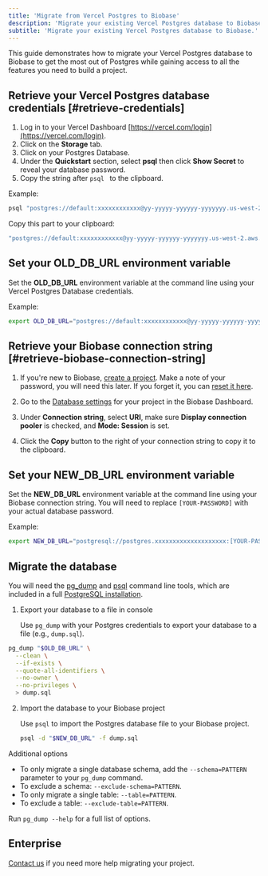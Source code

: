 ```yaml
---
title: 'Migrate from Vercel Postgres to Biobase'
description: 'Migrate your existing Vercel Postgres database to Biobase.'
subtitle: 'Migrate your existing Vercel Postgres database to Biobase.'
---
```


This guide demonstrates how to migrate your Vercel Postgres database to Biobase to get the most out of Postgres while gaining access to all the features you need to build a project.

## Retrieve your Vercel Postgres database credentials [#retrieve-credentials]

1. Log in to your Vercel Dashboard [https://vercel.com/login](https://vercel.com/login).
1. Click on the **Storage** tab.
1. Click on your Postgres Database.
1. Under the **Quickstart** section, select **psql** then click **Show Secret** to reveal your database password.
1. Copy the string after `psql ` to the clipboard.

Example:

```bash
psql "postgres://default:xxxxxxxxxxxx@yy-yyyyy-yyyyyy-yyyyyyy.us-west-2.aws.neon.tech:5432/verceldb?sslmode=require"
```

Copy this part to your clipboard:

```bash
"postgres://default:xxxxxxxxxxxx@yy-yyyyy-yyyyyy-yyyyyyy.us-west-2.aws.neon.tech:5432/verceldb?sslmode=require"
```

## Set your OLD_DB_URL environment variable

Set the **OLD_DB_URL** environment variable at the command line using your Vercel Postgres Database credentials.

Example:

```bash
export OLD_DB_URL="postgres://default:xxxxxxxxxxxx@yy-yyyyy-yyyyyy-yyyyyyy.us-west-2.aws.neon.tech:5432/verceldb?sslmode=require"
```

## Retrieve your Biobase connection string [#retrieve-biobase-connection-string]

1. If you're new to Biobase, [create a project](https://biobase.studio/dashboard).
   Make a note of your password, you will need this later. If you forget it, you can [reset it here](https://biobase.studio/dashboard/project/_/settings/database).

1. Go to the [Database settings](https://biobase.studio/dashboard/project/_/settings/database) for your project in the Biobase Dashboard.
1. Under **Connection string**, select **URI**, make sure **Display connection pooler** is checked, and **Mode: Session** is set.
1. Click the **Copy** button to the right of your connection string to copy it to the clipboard.

## Set your NEW_DB_URL environment variable

Set the **NEW_DB_URL** environment variable at the command line using your Biobase connection string. You will need to replace `[YOUR-PASSWORD]` with your actual database password.

Example:

```bash
export NEW_DB_URL="postgresql://postgres.xxxxxxxxxxxxxxxxxxxx:[YOUR-PASSWORD]@aws-0-us-west-1.pooler.biobase.studio:5432/postgres"
```

## Migrate the database

You will need the [pg_dump](https://www.postgresql.org/docs/current/app-pgdump.html) and [psql](https://www.postgresql.org/docs/current/app-psql.html) command line tools, which are included in a full [PostgreSQL installation](https://www.postgresql.org/download).

1. Export your database to a file in console

   Use `pg_dump` with your Postgres credentials to export your database to a file (e.g., `dump.sql`).

```bash
pg_dump "$OLD_DB_URL" \
  --clean \
  --if-exists \
  --quote-all-identifiers \
  --no-owner \
  --no-privileges \
  > dump.sql
```

2. Import the database to your Biobase project

   Use `psql` to import the Postgres database file to your Biobase project.

   ```bash
   psql -d "$NEW_DB_URL" -f dump.sql
   ```

Additional options

- To only migrate a single database schema, add the `--schema=PATTERN` parameter to your `pg_dump` command.
- To exclude a schema: `--exclude-schema=PATTERN`.
- To only migrate a single table: `--table=PATTERN`.
- To exclude a table: `--exclude-table=PATTERN`.

Run `pg_dump --help` for a full list of options.

<MigrationWarnings />

## Enterprise

[Contact us](https://forms.biobase.studio/enterprise) if you need more help migrating your project.
